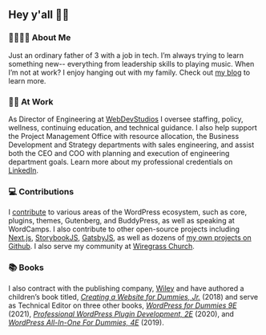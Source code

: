 
<Layout>
<Article>

## Hey y'all 👋🏻

### 👨‍👩‍👧‍👦 About Me

Just an ordinary father of 3 with a job in tech. I’m always trying to learn something new-- everything from leadership skills to playing music. When I’m not at work? I enjoy hanging out with my family. Check out [my blog](https://gregrickaby.com) to learn more.

### 👨‍💻 At Work

As Director of Engineering at [WebDevStudios](https://webdevstudios.com/) I oversee staffing, policy, wellness, continuing education, and technical guidance. I also help support the Project Management Office with resource allocation, the Business Development and Strategy departments with sales engineering, and assist both the CEO and COO with planning and execution of engineering department goals. Learn more about my professional credentials on [LinkedIn](https://www.linkedin.com/in/gregrickaby/).

### 💻 Contributions

I [contribute](https://profiles.wordpress.org/gregrickaby/) to various areas of the WordPress ecosystem, such as core, plugins, themes, Gutenberg, and BuddyPress, as well as speaking at WordCamps. I also contribute to other open-source projects including [Next.js](https://nextjs.org), [StorybookJS](https://github.com/storybookjs/storybook), [GatsbyJS](https://gatsbyjs.org), as well as dozens of [my own projects on Github](https://github.com/gregrickaby?tab=repositories). I also serve my community at [Wiregrass Church](https://wiregrasschurch.org).

### 📚 Books

I also contract with the publishing company, [Wiley](https://www.wiley.com/en-us/) and have authored a children’s book titled, [_Creating a Website for Dummies, Jr._](http://gregslink.co/create-a-website-am) (2018) and serve as Technical Editor on three other books, _[WordPress for Dummies 9E](https://smile.amazon.com/gp/product/1119696976/ref=pe_41006280_506051420_pe_re_csr_ea_lm)_ (2021), _[Professional WordPress Plugin Development, 2E](https://amzn.to/2BgCg7i)_ (2020), and _[WordPress All-In-One For Dummies, 4E](https://amzn.to/37MMDLp)_ (2019).

</Article>
</Layout>
